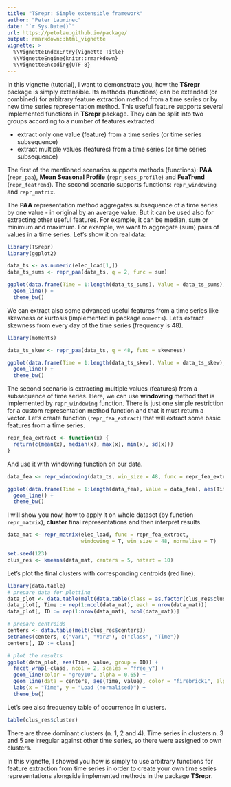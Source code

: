 ```yaml
---
title: "TSrepr: Simple extensible framework"
author: "Peter Laurinec"
date: "`r Sys.Date()`"
url: https://petolau.github.io/package/
output: rmarkdown::html_vignette
vignette: >
  %\VignetteIndexEntry{Vignette Title}
  %\VignetteEngine{knitr::rmarkdown}
  %\VignetteEncoding{UTF-8}
---
```


In this vignette (tutorial), I want to demonstrate you, how the **TSrepr** package is simply extensible. Its methods (functions) can be extended (or combined) for arbitrary feature extraction method from a time series or by new time series representation method.
This useful feature supports several implemented functions in **TSrepr** package.
They can be split into two groups according to a number of features extracted:

 * extract only one value (feature) from a time series (or time series subsequence)
 * extract multiple values (features) from a time series (or time series subsequence)

The first of the mentioned scenarios supports methods (functions): **PAA** (`repr_paa`), **Mean Seasonal Profile** (`repr_seas_profile`) and **FeaTrend** (`repr_featrend`).
The second scenario supports functions: `repr_windowing` and `repr_matrix`. 

The **PAA** representation method aggregates subsequence of a time series by one value - in original by an average value. But it can be used also for extracting other useful features. For example, it can be median, sum or minimum and maximum.
For example, we want to aggregate (sum) pairs of values in a time series. Let's show it on real data:
```r
library(TSrepr)
library(ggplot2)

data_ts <- as.numeric(elec_load[1,])
data_ts_sums <- repr_paa(data_ts, q = 2, func = sum)

ggplot(data.frame(Time = 1:length(data_ts_sums), Value = data_ts_sums), aes(Time, Value)) +
  geom_line() +
  theme_bw()
```

We can extract also some advanced useful features from a time series like skewness or kurtosis (implemented in package `moments`). Let's extract skewness from every day of the time series (frequency is 48).
```r
library(moments)

data_ts_skew <- repr_paa(data_ts, q = 48, func = skewness)

ggplot(data.frame(Time = 1:length(data_ts_skew), Value = data_ts_skew), aes(Time, Value)) +
  geom_line() +
  theme_bw()
```

The second scenario is extracting multiple values (features) from a subsequence of time series. Here, we can use **windowing** method that is implemented by `repr_windowing` function. There is just one simple restriction for a custom representation method function and that it must return a vector.
Let's create function (`repr_fea_extract`) that will extract some basic features from a time series.
```r
repr_fea_extract <- function(x) {
  return(c(mean(x), median(x), max(x), min(x), sd(x)))
}
```

And use it with windowing function on our data.
```r
data_fea <- repr_windowing(data_ts, win_size = 48, func = repr_fea_extract)

ggplot(data.frame(Time = 1:length(data_fea), Value = data_fea), aes(Time, Value)) +
  geom_line() +
  theme_bw()
```

I will show you now, how to apply it on whole dataset (by function `repr_matrix`), **cluster** final representations and then interpret results.
```r
data_mat <- repr_matrix(elec_load, func = repr_fea_extract,
                        windowing = T, win_size = 48, normalise = T)

set.seed(123)
clus_res <- kmeans(data_mat, centers = 5, nstart = 10)
```

Let's plot the final clusters with corresponding centroids (red line).
```r
library(data.table)
# prepare data for plotting
data_plot <- data.table(melt(data.table(class = as.factor(clus_res$cluster), data_mat)))
data_plot[, Time := rep(1:ncol(data_mat), each = nrow(data_mat))]
data_plot[, ID := rep(1:nrow(data_mat), ncol(data_mat))]

# prepare centroids
centers <- data.table(melt(clus_res$centers))
setnames(centers, c("Var1", "Var2"), c("class", "Time"))
centers[, ID := class]

# plot the results
ggplot(data_plot, aes(Time, value, group = ID)) + 
  facet_wrap(~class, ncol = 2, scales = "free_y") +
  geom_line(color = "grey10", alpha = 0.65) +
  geom_line(data = centers, aes(Time, value), color = "firebrick1", alpha = 0.80, size = 1.2) +
  labs(x = "Time", y = "Load (normalised)") + 
  theme_bw()
```

Let's see also frequency table of occurrence in clusters.
```r
table(clus_res$cluster)
```

There are three dominant clusters (n. 1, 2 and 4). Time series in clusters n. 3 and 5 are irregular against other time series, so there were assigned to own clusters.

In this vignette, I showed you how is simply to use arbitrary functions for feature extraction from time series in order to create your own time series representations alongside implemented methods in the package **TSrepr**.
